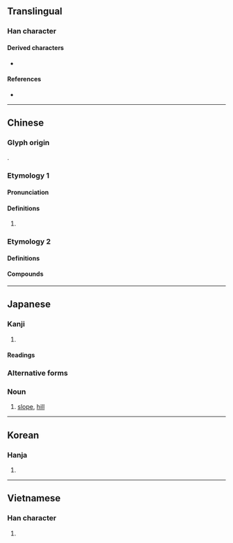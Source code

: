 {{also|阪|坡}}
{{character info/new}}
==Translingual==

===Han character===
{{Han char|rn=32|rad=土|as=04|sn=7|four=|canj=GHE|ids=⿰土反}}

====Derived characters====
* {{l|mul|𭇸}}

====References====
* {{Han ref|kx=0224.260|dkj=04910|dj=0459.140|hdz=10423.090|uh=5742|ud=22338}}

----

==Chinese==

===Glyph origin===
{{Han etym}}
{{Han compound|土|反|ls=psc|c1=s|c2=p}}.

===Etymology 1===
{{zh-forms}}

====Pronunciation====
{{zh-pron
|m=bǎn
|m-s=
|dg=
|c=
|c-t=
|g=
|h=pfs=
|j=
|mb=
|md=
|mn=
|mn-t=
|w=
|x=
|mc=y
|oc=y
|cat=n
}}

====Definitions====
{{zh-hanzi}}

# {{rfdef|zh}}

===Etymology 2===
====Definitions====
{{zh-see|阪|sv}}

====Compounds====
{{zh-der|布喀達坂峰|大坂|達坂|下坂走丸|長坂坡|長坂|蒲坂|前坂}}

----

==Japanese==

===Kanji===
{{ja-kanji|grade=3|rs=土04}}

# {{alternative form of|ja|阪}}

====Readings====
{{ja-readings
|goon=べん, ほん
|kanon=はん
|kanyoon=ばん
|kun=さか-
}}

===Alternative forms===
{{ja-kanjitab|さか|yomi=k}}

===Noun===
{{ja-noun|さか}}

# [[slope]], [[hill]]

----

==Korean==

===Hanja===
{{ko-hanja|hangeul=판|rv=pan|mr=p'an}}

# {{rfdef|ko|sort=土04}}

----

==Vietnamese==

===Han character===
{{vi-hantu|[[phẳng]]|rs=土04}}

# {{rfdef|vi|sort=土04}}